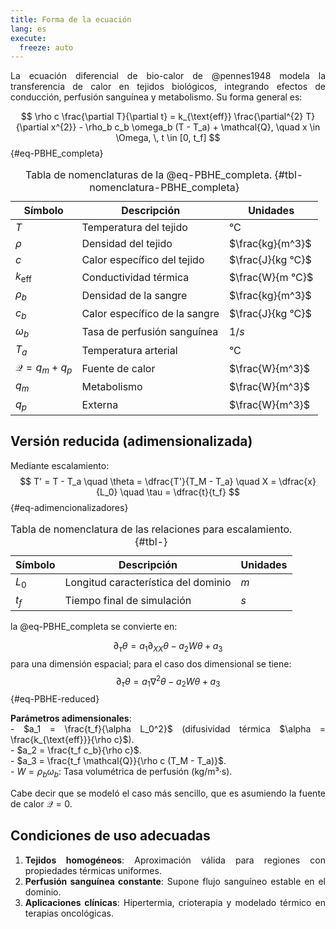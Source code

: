 ```yaml
---
title: Forma de la ecuación
lang: es
execute: 
  freeze: auto
---
```

::: {style="text-align: justify"}
La ecuación diferencial de bio-calor de @pennes1948 modela la transferencia de calor en tejidos biológicos, integrando efectos de conducción, perfusión sanguínea y metabolismo. Su forma general es:

$$
\rho c \frac{\partial T}{\partial t} = k_{\text{eff}} \frac{\partial^{2} T}{\partial x^{2}} - \rho_b c_b \omega_b (T - T_a) + \mathcal{Q}, \quad x \in \Omega, \, t \in [0, t_f]
$$ {#eq-PBHE_completa}


| Símbolo | Descripción | Unidades |  
|---------|------------|----------|  
| $T$ | Temperatura del tejido | °C |  
| $\rho$ | Densidad del tejido | $\frac{kg}{m^3}$  |  
| $c$ | Calor específico del tejido | $\frac{J}{kg °C}$ |  
| $k_{\text{eff}}$ | Conductividad térmica | $\frac{W}{m °C}$ |
| $\rho_b$ | Densidad de la sangre | $\frac{kg}{m^3}$ |
| $c_b$ | Calor específico de la sangre | $\frac{J}{kg °C}$|   
| $\omega_b$ | Tasa de perfusión sanguínea | $1/s$ |
| $T_a$ | Temperatura arterial | °C |  
| $\mathcal{Q} = q_m + q_p$ | Fuente de calor | $\frac{W}{m^3}$|
| $q_m$ | Metabolismo | $\frac{W}{m^3}$ |
| $q_p$ | Externa | $\frac{W}{m^3}$|

: Tabla de nomenclaturas de la @eq-PBHE_completa. {#tbl-nomenclatura-PBHE_completa}

## Versión reducida (adimensionalizada)  
Mediante escalamiento:
$$
T' = T - T_a \quad \theta = \dfrac{T'}{T_M - T_a} \quad X = \dfrac{x}{L_0} \quad \tau = \dfrac{t}{t_f}
$$ {#eq-adimencionalizadores}

| Símbolo | Descripción | Unidades |  
|---------|------------|----------|    
| $L_0$ | Longitud característica del dominio | $m$ |  
| $t_f$ | Tiempo final de simulación | $s$ |

: Tabla de nomenclatura de las relaciones para escalamiento. {#tbl-}

la @eq-PBHE_completa se convierte en:  

$$
\partial_{\tau} \theta = a_1 \partial_{XX} \theta - a_2 W \theta + a_3
$$
para una dimensión espacial; para el caso dos dimensional se tiene:
$$
\partial_{\tau} \theta = a_1 \nabla^2  \theta - a_2 W \theta + a_3
$$ {#eq-PBHE-reduced}

**Parámetros adimensionales**:  
- $a_1 = \frac{t_f}{\alpha L_0^2}$ (difusividad térmica $\alpha = \frac{k_{\text{eff}}}{\rho c}$).  
- $a_2 = \frac{t_f c_b}{\rho c}$.  
- $a_3 = \frac{t_f \mathcal{Q}}{\rho c (T_M - T_a)}$.  
- $W = \rho_b \omega_b$: Tasa volumétrica de perfusión (kg/m³·s).  

Cabe decir que se modeló el caso más sencillo, que es asumiendo la fuente de calor $\mathcal{Q} = 0$.

## Condiciones de uso adecuadas  
1. **Tejidos homogéneos**: Aproximación válida para regiones con propiedades térmicas uniformes.  
2. **Perfusión sanguínea constante**: Supone flujo sanguíneo estable en el dominio.  
3. **Aplicaciones clínicas**: Hipertermia, crioterapia y modelado térmico en terapias oncológicas.  

:::